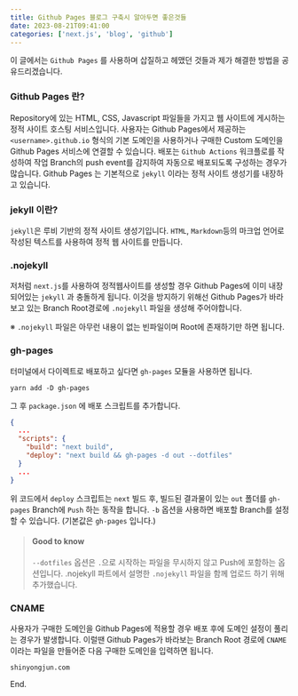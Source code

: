 ```yaml
---
title: Github Pages 블로그 구축시 알아두면 좋은것들
date: 2023-08-21T09:41:00
categories: ['next.js', 'blog', 'github']
---
```


이 글에서는 `Github Pages` 를 사용하며 삽질하고 헤맸던 것들과 제가 해결한 방법을 공유드리겠습니다.

### Github Pages 란?

Repository에 있는 HTML, CSS, Javascript 파일들을 가지고 웹 사이트에 게시하는 정적 사이트 호스팅 서비스입니다.
사용자는 Github Pages에서 제공하는 `<username>.github.io` 형식의 기본 도메인을 사용하거나 구매한 Custom 도메인을 Github Pages 서비스에 연결할 수 있습니다.
배포는 `Github Actions` 워크플로를 작성하여 작업 Branch의 push event를 감지하여 자동으로 배포되도록 구성하는 경우가 많습니다.
Github Pages 는 기본적으로 `jekyll` 이라는 정적 사이트 생성기를 내장하고 있습니다.

### jekyll 이란?

`jekyll`은 루비 기반의 정적 사이트 생성기입니다. `HTML`, `Markdown`등의 마크업 언어로 작성된 텍스트를 사용하여 정적 웹 사이트를 만듭니다.

### .nojekyll

저처럼 `next.js`를 사용하여 정적웹사이트를 생성할 경우 Github Pages에 이미 내장되어있는 `jekyll` 과 충돌하게 됩니다.
이것을 방지하기 위해선 Github Pages가 바라보고 있는 Branch Root경로에 `.nojekyll` 파일을 생성해 주어야합니다.

※ `.nojekyll` 파일은 아무런 내용이 없는 빈파일이며 Root에 존재하기만 하면 됩니다.

### gh-pages

터미널에서 다이렉트로 배포하고 싶다면 `gh-pages` 모듈을 사용하면 됩니다.

```
yarn add -D gh-pages
```

그 후 `package.json` 에 배포 스크립트를 추가합니다.

```json:package.json
{
  ...
  "scripts": {
    "build": "next build",
    "deploy": "next build && gh-pages -d out --dotfiles"
  }
  ...
}
```

위 코드에서 `deploy` 스크립트는 `next` 빌드 후, 빌드된 결과물이 있는 `out` 폴더를 `gh-pages` Branch에 `Push` 하는 동작을 합니다.
`-b` 옵션을 사용하면 배포할 Branch를 설정할 수 있습니다. (기본값은 `gh-pages` 입니다.)

> #### Good to know
>
> `--dotfiles` 옵션은 `.`으로 시작하는 파일을 무시하지 않고 Push에 포함하는 옵션입니다.
> .nojekyll 파트에서 설명한 `.nojekyll` 파일을 함께 업로드 하기 위해 추가했습니다.

### CNAME

사용자가 구매한 도메인을 Github Pages에 적용할 경우 배포 후에 도메인 설정이 풀리는 경우가 발생합니다.
이럴땐 Github Pages가 바라보는 Branch Root 경로에 `CNAME`이라는 파일을 만들어준 다음 구매한 도메인을 입력하면 됩니다.

```md:CNAME
shinyongjun.com
```

End.

